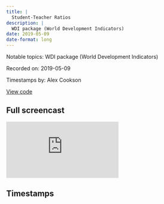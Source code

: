 ```yaml
---
title: |
  Student-Teacher Ratios
description: |
  WDI package (World Development Indicators)
date: 2019-05-09
date-format: long
---
```


Notable topics: WDI package (World Development Indicators)

Recorded on: 2019-05-09

Timestamps by: Alex Cookson

[View code](https://github.com/dgrtwo/data-screencasts/blob/master/student-teacher-ratios.Rmd)

## Full screencast

<iframe class="video" src="https://www.youtube.com/embed/NoUHdrailxA" title="YouTube video player" frameborder="0" allow="accelerometer; autoplay; clipboard-write; encrypted-media; gyroscope; picture-in-picture" allowfullscreen></iframe>

## Timestamps

<script id="timestamps" type="application-json">[{"timestamp_with_hours":"0:7:30","description":"Using slice function to select 10 highest and 10 lowest student-teacher ratios (like a filter using row numbers)","functions":"slice","timestamp_sec":450},{"timestamp_with_hours":"0:12:35","description":"Adding GDP per capita to a dataset using WDI package","packages":"WDI","timestamp_sec":755},{"timestamp_with_hours":"0:17:40","description":"Using geom_text to add labels to points on a scatterplot","functions":"geom_text","timestamp_sec":1060},{"timestamp_with_hours":"0:19:00","description":"Using WDIsearch function from WDI package to search for country population data","functions":"WDIsearch","packages":"WDI","timestamp_sec":1140},{"timestamp_with_hours":"0:23:20","description":"Explanation of trick with geom_text function's check_overlap argument to get label for US to appear by rearranging row order","timestamp_sec":1400},{"timestamp_with_hours":"0:25:45","description":"Using comma_format function from scales format to get more readable numeric legend (e.g., \"500,000,000\" instead of \"5e+08\")","functions":"comma_format","packages":"scales","timestamp_sec":1545},{"timestamp_with_hours":"0:27:55","description":"Exploring different education-related indicators in the WDI package","packages":"WDI","timestamp_sec":1675},{"timestamp_with_hours":"0:31:55","description":"Using spread function (now pivot_wider) to turn data from tidy to wide format","functions":"spread | pivot_wider","timestamp_sec":1915},{"timestamp_with_hours":"0:32:15","description":"Using to_snake_case function from snakecase package to conver field names to snake_case","functions":"to_snake_case","packages":"snakecase","timestamp_sec":1935},{"timestamp_with_hours":"0:48:30","description":"Exploring female/male school secondary school enrollment","timestamp_sec":2910},{"timestamp_with_hours":"0:51:50","description":"Note of caution on keeping confounders in mind when interpreting scatterplots","timestamp_sec":3110},{"timestamp_with_hours":"0:52:30","description":"Creating a linear regression of secondary school enrollment to explore confounders","functions":"lm","timestamp_sec":3150},{"timestamp_with_hours":"0:54:30","description":"Discussing the actual confounder (GDP per capita) in the linear regression above","timestamp_sec":3270},{"timestamp_with_hours":"0:57:20","description":"Adding world region as another potential confounder","timestamp_sec":3440},{"timestamp_with_hours":"0:58:00","description":"Using aov function (ANOVA) to explore confounders further","functions":"aov","timestamp_sec":3480},{"timestamp_with_hours":"1:06:50","description":"Reviewing and interpreting the final linear regression model","timestamp_sec":4010},{"timestamp_with_hours":"1:08:00","description":"Using cor function (correlation) to get correlation matrix for three variables (and brief explanation of multi-collinearity)","functions":"cor","timestamp_sec":4080},{"timestamp_with_hours":"1:10:10","description":"Summary of screencast","timestamp_sec":4210}]</script>
